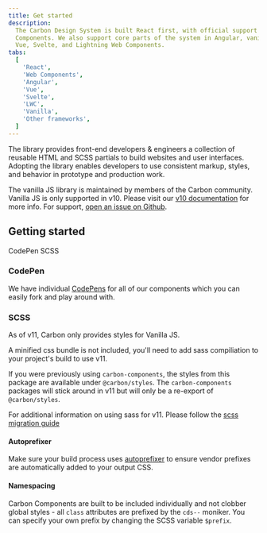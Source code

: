 ```yaml
---
title: Get started
description:
  The Carbon Design System is built React first, with official support for Web
  Components. We also support core parts of the system in Angular, vanilla JS,
  Vue, Svelte, and Lightning Web Components.
tabs:
  [
    'React',
    'Web Components',
    'Angular',
    'Vue',
    'Svelte',
    'LWC',
    'Vanilla',
    'Other frameworks',
  ]
---
```


<PageDescription>

The library provides front-end developers & engineers a collection of reusable
HTML and SCSS partials to build websites and user interfaces. Adopting the
library enables developers to use consistent markup, styles, and behavior in
prototype and production work.

</PageDescription>

<InlineNotification>

The vanilla JS library is maintained by members of the Carbon community. Vanilla
JS is only supported in v10. Please visit our
[v10 documentation](https://v10.carbondesignsystem.com/developing/frameworks/vanilla)
for more info. For support,
[open an issue on Github](https://github.com/carbon-design-system/carbon/issues/new/choose).

</InlineNotification>

## Getting started

<AnchorLinks small>

<AnchorLink>CodePen</AnchorLink>
<AnchorLink>SCSS</AnchorLink>

</AnchorLinks>

### CodePen

We have individual [CodePens](https://codepen.io/collection/XqRbEz/) for all of
our components which you can easily fork and play around with.

### SCSS

As of v11, Carbon only provides styles for Vanilla JS.

A minified css bundle is not included, you'll need to add sass compiliation to
your project's build to use v11.

If you were previously using `carbon-components`, the styles from this package
are available under `@carbon/styles`. The `carbon-components` packages will
stick around in v11 but will only be a re-export of `@carbon/styles`.

For additional information on using sass for v11. Please follow the
[scss migration guide](https://carbondesignsystem.com/migrating/guide/develop#step-2:-styles-and-dart-sass)

#### Autoprefixer

Make sure your build process uses
[autoprefixer](https://github.com/postcss/autoprefixer) to ensure vendor
prefixes are automatically added to your output CSS.

#### Namespacing

Carbon Components are built to be included individually and not clobber global
styles - all `class` attributes are prefixed by the `cds--` moniker. You can
specify your own prefix by changing the SCSS variable `$prefix`.
